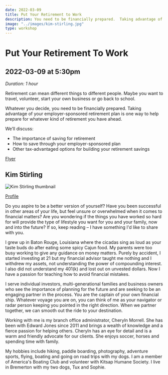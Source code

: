 ```yaml
---
date: 2022-03-09
title: Put Your Retirement to Work
description: You need to be financially prepared.  Taking advantage of your employer-sponsored retirement plan is one way to help prepare for whatever kind of retirement you have ahead.
image: "../images/kim-stirling.jpg"
type: workshop
---
```


# Put Your Retirement To Work

## 2022-03-09 at 5:30pm

_Duration: 1 hour_

Retirement can mean different things to different people. Maybe you want to travel, volunteer, start your own business or go back to school.

Whatever you decide, you need to be financially prepared. Taking advantage of your employer-sponsored retirement plan is one way to help prepare for whatever kind of retirement you have ahead.

We’ll discuss:

- The importance of saving for retirement
- How to save through your employer-sponsored plan
- Other tax-advantaged options for building your
  retirement savings

[Flyer](https://drive.google.com/file/d/11IEXD4HUa8W_D7zZgb0QFmFsC85xOpmM/view?usp=sharing)

## Kim Stirling

![Kim Stirling thumbnail](../images/kim-stirling-thumbnail.png)

[Profile](https://www.edwardjones.com/us-en/financial-advisor/kim-stirling)

Do you aspire to be a better version of yourself? Have you been successful in other areas of your life, but feel unsure or overwhelmed when it comes to financial matters? Are you wondering if the things you have worked so hard for will provide the type of lifestyle you want for you and your family, now and into the future? If so, keep reading – I have something I'd like to share with you.

I grew up in Baton Rouge, Louisiana where the cicadas sing as loud as your taste buds do after eating some spicy Cajun food. My parents were too busy working to give any guidance on money matters. Purely by accident, I started investing at 21 but my financial advisor taught me nothing and I withdrew my assets, not understanding the power of compounding interest. I also did not understand my 401(k) and lost out on unvested dollars. Now I have a passion for teaching how to avoid financial mistakes.

I serve individual investors, multi-generational families and business owners who see the importance of planning for the future and are seeking to be an engaging partner in the process. You are the captain of your own financial ship. Whatever voyage you are on, you can think of me as your navigator or radar person keeping you pointed in the right direction. When we partner together, we can smooth out the ride to your destination.

Working with me is my branch office administrator, Cheryln Morrell. She has been with Edward Jones since 2011 and brings a wealth of knowledge and a fierce passion for helping others. Cheryln has an eye for detail and is a warm and friendly advocate for our clients. She enjoys soccer, horses and spending time with family.

My hobbies include hiking, paddle boarding, photography, adventure sports, flying, boating and going on road trips with my dogs. I am a member of America's Boating Club and volunteer with Kitsap Humane Society. I live in Bremerton with my two dogs, Tux and Sophie.
